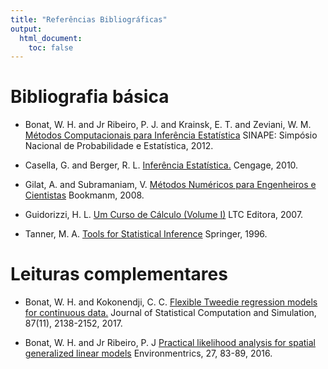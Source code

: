 ```yaml
---
title: "Referências Bibliográficas"
output:
  html_document:
    toc: false
---
```


# Bibliografia básica

- Bonat, W. H. and Jr Ribeiro, P. J. and Krainsk, E. T. and Zeviani, W. M. [Métodos Computacionais para Inferência Estatística](http://www.leg.ufpr.br/doku.php/cursos:mcie) 
SINAPE: Simpósio Nacional de Probabilidade e Estatística, 2012. 

- Casella, G. and Berger, R. L. [Inferência Estatística.](http://www.cengage.com.br/?s=Infer%C3%AAncia+Estat%C3%ADstica) Cengage, 2010.

- Gilat, A. and Subramaniam, V. [Métodos Numéricos para Engenheiros e Cientistas](https://www.amazon.com.br/Num%C3%A9ricos-Engenheiros-Cientistas-Introdu%C3%A7%C3%A3o-Aplica%C3%A7%C3%B5es/dp/8577802051?tag=kns00-20&ascsubtag=go_952006559_54124439720_301325114616_dsa-378859729351_c_) Bookmanm, 2008.

- Guidorizzi, H. L. [Um Curso de Cálculo (Volume I)](https://www.amazon.com.br/Um-Curso-C%C3%A1lculo-Vol-Guidorizzi/dp/8521612591) 
LTC Editora, 2007. 

- Tanner, M. A. [Tools for Statistical Inference](https://books.google.com.br/books?id=CAPrBwAAQBAJ&printsec=frontcover&dq=Tools+for+Statistical+Inference&hl=en&sa=X&ved=0ahUKEwiuqJawvrbVAhVEhZAKHVGrAd8Q6AEIKDAA#v=onepage&q=Tools%20for%20Statistical%20Inference&f=false) Springer, 1996.

# Leituras complementares

- Bonat, W. H. and Kokonendji, C. C. [Flexible Tweedie regression models for continuous data.](http://www.tandfonline.com/doi/abs/10.1080/00949655.2017.1318876?journalCode=gscs20) Journal of Statistical Computation and Simulation, 87(11), 2138-2152, 2017. 

- Bonat, W. H. and Jr Ribeiro, P. J [Practical likelihood analysis for spatial generalized linear models](https://onlinelibrary.wiley.com/doi/full/10.1002/env.2375) Environmentrics, 27, 83-89, 2016. 

